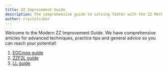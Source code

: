 ```yaml
---
title: ZZ Improvement Guide
description: The comprehensive guide to solving faster with the ZZ Method.
author: crystalcuber
---
```


Welcome to the Modern ZZ Improvement Guide.
We have comprehensive articles for advanced techniques, practice tips and general advice so you can reach your potential!

1. [EOCross guide](/zz/improvement-guide/eocross)
2. [ZZF2L guide](/zz/improvement-guide/zzf2l)
3. [LL guide](/zz/improvement-guide/ll)
